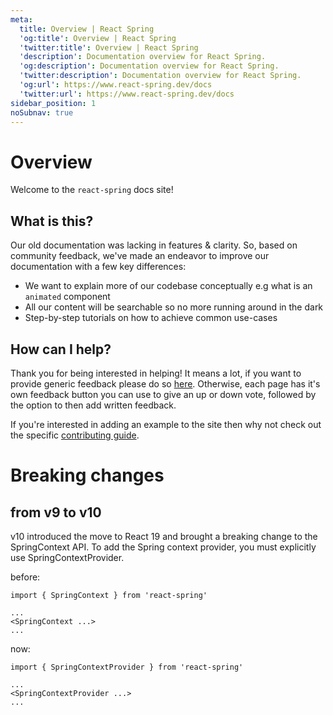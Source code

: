 ```yaml
---
meta:
  title: Overview | React Spring
  'og:title': Overview | React Spring
  'twitter:title': Overview | React Spring
  'description': Documentation overview for React Spring.
  'og:description': Documentation overview for React Spring.
  'twitter:description': Documentation overview for React Spring.
  'og:url': https://www.react-spring.dev/docs
  'twitter:url': https://www.react-spring.dev/docs
sidebar_position: 1
noSubnav: true
---
```




# Overview

Welcome to the `react-spring` docs site!


<NavigationGrid cols={2} tiles={NAV_TILES} />

## What is this?

Our old documentation was lacking in features & clarity. So, based on
community feedback, we've made an endeavor to improve our documentation with a
few key differences:

- We want to explain more of our codebase conceptually e.g what is an `animated`
  component
- All our content will be searchable so no more running around in the dark
- Step-by-step tutorials on how to achieve common use-cases

## How can I help?

Thank you for being interested in helping! It means a lot, if you want to provide
generic feedback please do so [here](https://github.com/pmndrs/react-spring/discussions/1931).
Otherwise, each page has it's own feedback button you can use to give an up or down
vote, followed by the option to then add written feedback.

If you're interested in adding an example to the site then why not check out the specific
[contributing guide](https://github.com/pmndrs/react-spring/tree/main/demo/CONTRIBUTING.md).


# Breaking changes

## from v9 to v10

v10 introduced the move to React 19 and brought a breaking change to the SpringContext API. To add the Spring context provider, you must explicitly use SpringContextProvider.

before:
```tsx
import { SpringContext } from 'react-spring'

...
<SpringContext ...>
...
```

now:
```tsx
import { SpringContextProvider } from 'react-spring'

...
<SpringContextProvider ...>
...
```